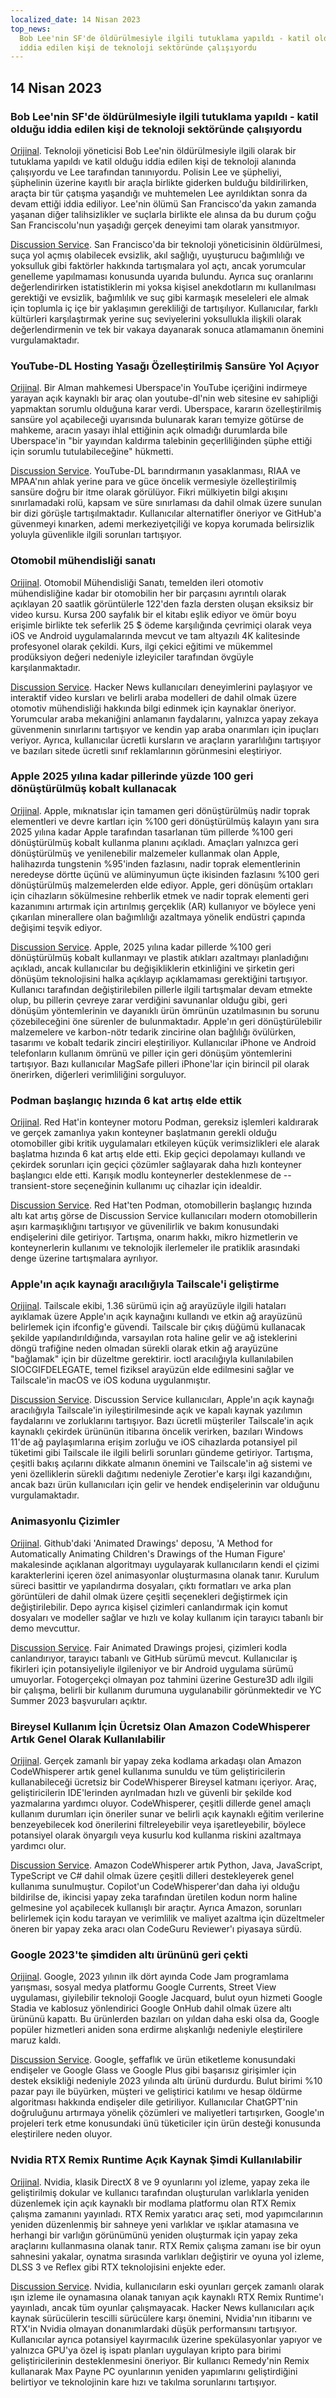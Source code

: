 ```yaml
---
localized_date: 14 Nisan 2023
top_news:
  Bob Lee'nin SF'de öldürülmesiyle ilgili tutuklama yapıldı - katil olduğu
  iddia edilen kişi de teknoloji sektöründe çalışıyordu
---
```




<CallToAction />

<Steps>

## 14 Nisan 2023

### Bob Lee'nin SF'de öldürülmesiyle ilgili tutuklama yapıldı - katil olduğu iddia edilen kişi de teknoloji sektöründe çalışıyordu

[Orijinal](https://missionlocal.org/2023/04/bob-lee-killing-arrest-made-san-francisco/).
Teknoloji yöneticisi Bob Lee'nin öldürülmesiyle ilgili olarak bir tutuklama yapıldı ve katil olduğu iddia edilen kişi de teknoloji alanında çalışıyordu ve Lee tarafından tanınıyordu. Polisin Lee ve şüpheliyi, şüphelinin üzerine kayıtlı bir araçla birlikte giderken bulduğu bildirilirken, araçta bir tür çatışma yaşandığı ve muhtemelen Lee ayrıldıktan sonra da devam ettiği iddia ediliyor. Lee'nin ölümü San Francisco'da yakın zamanda yaşanan diğer talihsizlikler ve suçlarla birlikte ele alınsa da bu durum çoğu San Franciscolu'nun yaşadığı gerçek deneyimi tam olarak yansıtmıyor.

[Discussion Service](http://news.ycombinator.com/item?id=35555525).
San Francisco'da bir teknoloji yöneticisinin öldürülmesi, suça yol açmış olabilecek evsizlik, akıl sağlığı, uyuşturucu bağımlılığı ve yoksulluk gibi faktörler hakkında tartışmalara yol açtı, ancak yorumcular genelleme yapılmaması konusunda uyarıda bulundu. Ayrıca suç oranlarını değerlendirirken istatistiklerin mi yoksa kişisel anekdotların mı kullanılması gerektiği ve evsizlik, bağımlılık ve suç gibi karmaşık meseleleri ele almak için toplumla iç içe bir yaklaşımın gerekliliği de tartışılıyor. Kullanıcılar, farklı kültürleri karşılaştırmak yerine suç seviyelerini yoksullukla ilişkili olarak değerlendirmenin ve tek bir vakaya dayanarak sonuca atlamamanın önemini vurgulamaktadır.

### YouTube-DL Hosting Yasağı Özelleştirilmiş Sansüre Yol Açıyor

[Orijinal](https://torrentfreak.com/youtube-dl-hosting-ban-paves-the-way-to-privatized-censorship-230411/).
Bir Alman mahkemesi Uberspace'in YouTube içeriğini indirmeye yarayan açık kaynaklı bir araç olan youtube-dl'nin web sitesine ev sahipliği yapmaktan sorumlu olduğuna karar verdi. Uberspace, kararın özelleştirilmiş sansüre yol açabileceği uyarısında bulunarak kararı temyize götürse de mahkeme, aracın yasayı ihlal ettiğinin açık olmadığı durumlarda bile Uberspace'in "bir yayından kaldırma talebinin geçerliliğinden şüphe ettiği için sorumlu tutulabileceğine" hükmetti.

[Discussion Service](http://news.ycombinator.com/item?id=35553337).
YouTube-DL barındırmanın yasaklanması, RIAA ve MPAA'nın ahlak yerine para ve güce öncelik vermesiyle özelleştirilmiş sansüre doğru bir itme olarak görülüyor. Fikri mülkiyetin bilgi akışını sınırlamadaki rolü, kapsam ve süre sınırlaması da dahil olmak üzere sunulan bir dizi görüşle tartışılmaktadır. Kullanıcılar alternatifler öneriyor ve GitHub'a güvenmeyi kınarken, ademi merkeziyetçiliği ve kopya korumada belirsizlik yoluyla güvenlikle ilgili sorunları tartışıyor.

### Otomobil mühendisliği sanatı

[Orijinal](https://www.howacarworks.com/video-course).
Otomobil Mühendisliği Sanatı, temelden ileri otomotiv mühendisliğine kadar bir otomobilin her bir parçasını ayrıntılı olarak açıklayan 20 saatlik görüntülerle 122'den fazla dersten oluşan eksiksiz bir video kursu. Kursa 200 sayfalık bir el kitabı eşlik ediyor ve ömür boyu erişimle birlikte tek seferlik 25 $ ödeme karşılığında çevrimiçi olarak veya iOS ve Android uygulamalarında mevcut ve tam altyazılı 4K kalitesinde profesyonel olarak çekildi. Kurs, ilgi çekici eğitimi ve mükemmel prodüksiyon değeri nedeniyle izleyiciler tarafından övgüyle karşılanmaktadır.

[Discussion Service](http://news.ycombinator.com/item?id=35552393).
Hacker News kullanıcıları deneyimlerini paylaşıyor ve interaktif video kursları ve belirli araba modelleri de dahil olmak üzere otomotiv mühendisliği hakkında bilgi edinmek için kaynaklar öneriyor. Yorumcular araba mekaniğini anlamanın faydalarını, yalnızca yapay zekaya güvenmenin sınırlarını tartışıyor ve kendin yap araba onarımları için ipuçları veriyor. Ayrıca, kullanıcılar ücretli kursların ve araçların yararlılığını tartışıyor ve bazıları sitede ücretli sınıf reklamlarının görünmesini eleştiriyor.

### Apple 2025 yılına kadar pillerinde yüzde 100 geri dönüştürülmüş kobalt kullanacak

[Orijinal](https://www.apple.com/newsroom/2023/04/apple-will-use-100-percent-recycled-cobalt-in-batteries-by-2025/).
Apple, mıknatıslar için tamamen geri dönüştürülmüş nadir toprak elementleri ve devre kartları için %100 geri dönüştürülmüş kalayın yanı sıra 2025 yılına kadar Apple tarafından tasarlanan tüm pillerde %100 geri dönüştürülmüş kobalt kullanma planını açıkladı. Amaçları yalnızca geri dönüştürülmüş ve yenilenebilir malzemeler kullanmak olan Apple, halihazırda tungstenin %95'inden fazlasını, nadir toprak elementlerinin neredeyse dörtte üçünü ve alüminyumun üçte ikisinden fazlasını %100 geri dönüştürülmüş malzemelerden elde ediyor. Apple, geri dönüşüm ortakları için cihazların sökülmesine rehberlik etmek ve nadir toprak elementi geri kazanımını artırmak için artırılmış gerçeklik (AR) kullanıyor ve böylece yeni çıkarılan minerallere olan bağımlılığı azaltmaya yönelik endüstri çapında değişimi teşvik ediyor.

[Discussion Service](http://news.ycombinator.com/item?id=35554270).
Apple, 2025 yılına kadar pillerde %100 geri dönüştürülmüş kobalt kullanmayı ve plastik atıkları azaltmayı planladığını açıkladı, ancak kullanıcılar bu değişikliklerin etkinliğini ve şirketin geri dönüşüm teknolojisini halka açıklayıp açıklamaması gerektiğini tartışıyor. Kullanıcı tarafından değiştirilebilen pillerle ilgili tartışmalar devam etmekte olup, bu pillerin çevreye zarar verdiğini savunanlar olduğu gibi, geri dönüşüm yöntemlerinin ve dayanıklı ürün ömrünün uzatılmasının bu sorunu çözebileceğini öne sürenler de bulunmaktadır. Apple'ın geri dönüştürülebilir malzemelere ve karbon-nötr tedarik zincirine olan bağlılığı övülürken, tasarımı ve kobalt tedarik zinciri eleştiriliyor. Kullanıcılar iPhone ve Android telefonların kullanım ömrünü ve piller için geri dönüşüm yöntemlerini tartışıyor. Bazı kullanıcılar MagSafe pilleri iPhone'lar için birincil pil olarak önerirken, diğerleri verimliliğini sorguluyor.

### Podman başlangıç hızında 6 kat artış elde ettik

[Orijinal](https://www.redhat.com/sysadmin/speed-containers-podman-raspberry-pi).
Red Hat'in konteyner motoru Podman, gereksiz işlemleri kaldırarak ve gerçek zamanlıya yakın konteyner başlatmanın gerekli olduğu otomobiller gibi kritik uygulamaları etkileyen küçük verimsizlikleri ele alarak başlatma hızında 6 kat artış elde etti. Ekip geçici depolamayı kullandı ve çekirdek sorunları için geçici çözümler sağlayarak daha hızlı konteyner başlangıcı elde etti. Karışık modlu konteynerler desteklenmese de --transient-store seçeneğinin kullanımı uç cihazlar için idealdir.

[Discussion Service](http://news.ycombinator.com/item?id=35551830).
Red Hat'ten Podman, otomobillerin başlangıç hızında altı kat artış görse de Discussion Service kullanıcıları modern otomobillerin aşırı karmaşıklığını tartışıyor ve güvenilirlik ve bakım konusundaki endişelerini dile getiriyor. Tartışma, onarım hakkı, mikro hizmetlerin ve konteynerlerin kullanımı ve teknolojik ilerlemeler ile pratiklik arasındaki denge üzerine tartışmalara ayrılıyor.

### Apple'ın açık kaynağı aracılığıyla Tailscale'i geliştirme

[Orijinal](https://tailscale.dev/blog/darwin-spelunking).
Tailscale ekibi, 1.36 sürümü için ağ arayüzüyle ilgili hataları ayıklamak üzere Apple'ın açık kaynağını kullandı ve etkin ağ arayüzünü belirlemek için ifconfig'e güvendi. Tailscale bir çıkış düğümü kullanacak şekilde yapılandırıldığında, varsayılan rota haline gelir ve ağ isteklerini döngü trafiğine neden olmadan sürekli olarak etkin ağ arayüzüne "bağlamak" için bir düzeltme gerektirir. ioctl aracılığıyla kullanılabilen SIOCGIFDELEGATE, temel fiziksel arayüzün elde edilmesini sağlar ve Tailscale'in macOS ve iOS koduna uygulanmıştır.

[Discussion Service](http://news.ycombinator.com/item?id=35559124).
Discussion Service kullanıcıları, Apple'ın açık kaynağı aracılığıyla Tailscale'in iyileştirilmesinde açık ve kapalı kaynak yazılımın faydalarını ve zorluklarını tartışıyor. Bazı ücretli müşteriler Tailscale'in açık kaynaklı çekirdek ürününün itibarına öncelik verirken, bazıları Windows 11'de ağ paylaşımlarına erişim zorluğu ve iOS cihazlarda potansiyel pil tüketimi gibi Tailscale ile ilgili belirli sorunları gündeme getiriyor. Tartışma, çeşitli bakış açılarını dikkate almanın önemini ve Tailscale'in ağ sistemi ve yeni özelliklerin sürekli dağıtımı nedeniyle Zerotier'e karşı ilgi kazandığını, ancak bazı ürün kullanıcıları için gelir ve hendek endişelerinin var olduğunu vurgulamaktadır.

### Animasyonlu Çizimler

[Orijinal](https://fairanimateddrawings.com/site/home).
Github'daki 'Animated Drawings' deposu, 'A Method for Automatically Animating Children's Drawings of the Human Figure' makalesinde açıklanan algoritmayı uygulayarak kullanıcıların kendi el çizimi karakterlerini içeren özel animasyonlar oluşturmasına olanak tanır. Kurulum süreci basittir ve yapılandırma dosyaları, çıktı formatları ve arka plan görüntüleri de dahil olmak üzere çeşitli seçenekleri değiştirmek için değiştirilebilir. Depo ayrıca kişisel çizimleri canlandırmak için komut dosyaları ve modeller sağlar ve hızlı ve kolay kullanım için tarayıcı tabanlı bir demo mevcuttur.

[Discussion Service](http://news.ycombinator.com/item?id=35561203).
Fair Animated Drawings projesi, çizimleri kodla canlandırıyor, tarayıcı tabanlı ve GitHub sürümü mevcut. Kullanıcılar iş fikirleri için potansiyeliyle ilgileniyor ve bir Android uygulama sürümü umuyorlar. Fotogerçekçi olmayan poz tahmini üzerine Gesture3D adlı ilgili bir çalışma, belirli bir kullanım durumuna uygulanabilir görünmektedir ve YC Summer 2023 başvuruları açıktır.

### Bireysel Kullanım İçin Ücretsiz Olan Amazon CodeWhisperer Artık Genel Olarak Kullanılabilir

[Orijinal](https://aws.amazon.com/blogs/aws/amazon-codewhisperer-free-for-individual-use-is-now-generally-available/).
Gerçek zamanlı bir yapay zeka kodlama arkadaşı olan Amazon CodeWhisperer artık genel kullanıma sunuldu ve tüm geliştiricilerin kullanabileceği ücretsiz bir CodeWhisperer Bireysel katmanı içeriyor. Araç, geliştiricilerin IDE'lerinden ayrılmadan hızlı ve güvenli bir şekilde kod yazmalarına yardımcı oluyor. CodeWhisperer, çeşitli dillerde genel amaçlı kullanım durumları için öneriler sunar ve belirli açık kaynaklı eğitim verilerine benzeyebilecek kod önerilerini filtreleyebilir veya işaretleyebilir, böylece potansiyel olarak önyargılı veya kusurlu kod kullanma riskini azaltmaya yardımcı olur.

[Discussion Service](http://news.ycombinator.com/item?id=35554460).
Amazon CodeWhisperer artık Python, Java, JavaScript, TypeScript ve C# dahil olmak üzere çeşitli dilleri destekleyerek genel kullanıma sunulmuştur. Copilot'un CodeWhisperer'dan daha iyi olduğu bildirilse de, ikincisi yapay zeka tarafından üretilen kodun norm haline gelmesine yol açabilecek kullanışlı bir araçtır. Ayrıca Amazon, sorunları belirlemek için kodu tarayan ve verimlilik ve maliyet azaltma için düzeltmeler öneren bir yapay zeka aracı olan CodeGuru Reviewer'ı piyasaya sürdü.

### Google 2023'te şimdiden altı ürününü geri çekti

[Orijinal](https://toolhub.tech/blog/Google-2023-Shutdown-Spree-6-Products-Pulled-in-Just-4-Months/).
Google, 2023 yılının ilk dört ayında Code Jam programlama yarışması, sosyal medya platformu Google Currents, Street View uygulaması, giyilebilir teknoloji Google Jacquard, bulut oyun hizmeti Google Stadia ve kablosuz yönlendirici Google OnHub dahil olmak üzere altı ürününü kapattı. Bu ürünlerden bazıları on yıldan daha eski olsa da, Google popüler hizmetleri aniden sona erdirme alışkanlığı nedeniyle eleştirilere maruz kaldı.

[Discussion Service](http://news.ycombinator.com/item?id=35553421).
Google, şeffaflık ve ürün etiketleme konusundaki endişeler ve Google Glass ve Google Plus gibi başarısız girişimler için destek eksikliği nedeniyle 2023 yılında altı ürünü durdurdu. Bulut birimi %10 pazar payı ile büyürken, müşteri ve geliştirici katılımı ve hesap öldürme algoritması hakkında endişeler dile getiriliyor. Kullanıcılar ChatGPT'nin doğruluğunu artırmaya yönelik çözümleri ve maliyetleri tartışırken, Google'ın projeleri terk etme konusundaki ünü tüketiciler için ürün desteği konusunda eleştirilere neden oluyor.

### Nvidia RTX Remix Runtime Açık Kaynak Şimdi Kullanılabilir

[Orijinal](https://www.nvidia.com/en-us/geforce/news/rtx-remix-runtime-open-source-download/).
Nvidia, klasik DirectX 8 ve 9 oyunlarını yol izleme, yapay zeka ile geliştirilmiş dokular ve kullanıcı tarafından oluşturulan varlıklarla yeniden düzenlemek için açık kaynaklı bir modlama platformu olan RTX Remix çalışma zamanını yayınladı. RTX Remix yaratıcı araç seti, mod yapımcılarının yeniden düzenlenmiş bir sahneye yeni varlıklar ve ışıklar atamasına ve herhangi bir varlığın görünümünü yeniden oluşturmak için yapay zeka araçlarını kullanmasına olanak tanır. RTX Remix çalışma zamanı ise bir oyun sahnesini yakalar, oynatma sırasında varlıkları değiştirir ve oyuna yol izleme, DLSS 3 ve Reflex gibi RTX teknolojisini enjekte eder.

[Discussion Service](http://news.ycombinator.com/item?id=35552378).
Nvidia, kullanıcıların eski oyunları gerçek zamanlı olarak ışın izleme ile oynamasına olanak tanıyan açık kaynaklı RTX Remix Runtime'ı yayınladı, ancak tüm oyunlar çalışmayacak. Hacker News kullanıcıları açık kaynak sürücülerin tescilli sürücülere karşı önemini, Nvidia'nın itibarını ve RTX'in Nvidia olmayan donanımlardaki düşük performansını tartışıyor. Kullanıcılar ayrıca potansiyel kayırmacılık üzerine spekülasyonlar yapıyor ve yalnızca GPU'ya özel iş ispatı planları uygulayan kripto para birimi geliştiricilerinin desteklenmesini öneriyor. Bir kullanıcı Remedy'nin Remix kullanarak Max Payne PC oyunlarının yeniden yapımlarını geliştirdiğini belirtiyor ve teknolojinin kare hızı ve takılma sorunlarını tartışıyor.

</Steps>
